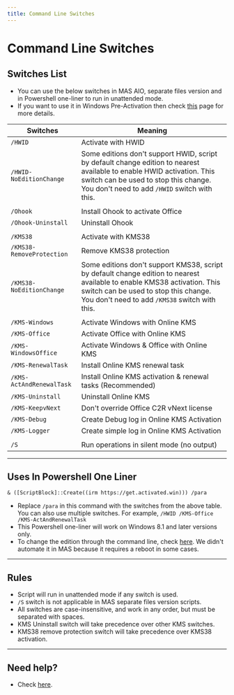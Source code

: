 ```yaml
---
title: Command Line Switches
---
```


# Command Line Switches

## Switches List

-   You can use the below switches in MAS AIO, separate files version and in Powershell one-liner to run in unattended mode.
-   If you want to use it in Windows Pre-Activation then check [this](/docs/oem-folder) page for more details.

| Switches                  | Meaning                                                                                                                                                                                                            |
|------------------------|-----------------------------------------------|
| `/HWID`                   | Activate with HWID                                                                                                                                                                                                 |
| `/HWID-NoEditionChange`   | Some editions don't support HWID, script by default change edition to nearest available to enable HWID activation. This switch can be used to stop this change. You don't need to add `/HWID` switch with this.    |
|                           |                                                                                                                                                                                                                    |
| `/Ohook`                  | Install Ohook to activate Office                                                                                                                                                                                   |
| `/Ohook-Uninstall`        | Uninstall Ohook                                                                                                                                                                                                    |
|                           |                                                                                                                                                                                                                    |
| `/KMS38`                  | Activate with KMS38                                                                                                                                                                                                |
| `/KMS38-RemoveProtection` | Remove KMS38 protection                                                                                                                                                                                            |
| `/KMS38-NoEditionChange`  | Some editions don't support KMS38, script by default change edition to nearest available to enable KMS38 activation. This switch can be used to stop this change. You don't need to add `/KMS38` switch with this. |
|                           |                                                                                                                                                                                                                    |
| `/KMS-Windows`            | Activate Windows with Online KMS                                                                                                                                                                                   |
| `/KMS-Office`             | Activate Office with Online KMS                                                                                                                                                                                    |
| `/KMS-WindowsOffice`      | Activate Windows & Office with Online KMS                                                                                                                                                                          |
| `/KMS-RenewalTask`        | Install Online KMS renewal task                                                                                                                                                                                    |
| `/KMS-ActAndRenewalTask`  | Install Online KMS activation & renewal tasks (Recommended)                                                                                                                                                        |
| `/KMS-Uninstall`          | Uninstall Online KMS                                                                                                                                                                                               |
| `/KMS-KeepvNext`          | Don't override Office C2R vNext license                                                                                                                                                                            |
| `/KMS-Debug`              | Create Debug log in Online KMS Activation                                                                                                                                                                          |
| `/KMS-Logger`             | Create simple log in Online KMS Activation                                                                                                                                                                         |
|                           |                                                                                                                                                                                                                    |
| `/S`                      | Run operations in silent mode (no output)                                                                                                                                                                          |

------------------------------------------------------------------------

## Uses In Powershell One Liner

`& ([ScriptBlock]::Create((irm https://get.activated.win))) /para`

-   Replace `/para` in this command with the switches from the above table. You can also use multiple switches. For example, `/HWID /KMS-Office /KMS-ActAndRenewalTask`
-   This Powershell one-liner will work on Windows 8.1 and later versions only.
-   To change the edition through the command line, check [here](/docs/change_edition#manual-edition-change). We didn't automate it in MAS because it requires a reboot in some cases.

------------------------------------------------------------------------

## Rules

-   Script will run in unattended mode if any switch is used.
-   `/S` switch is not applicable in MAS separate files version scripts.
-   All switches are case-insensitive, and work in any order, but must be separated with spaces.
-   KMS Uninstall switch will take precedence over other KMS switches.
-   KMS38 remove protection switch will take precedence over KMS38 activation.

------------------------------------------------------------------------

## Need help?

-   Check [here](/troubleshoot).